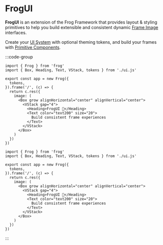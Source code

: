 # FrogUI

**FrogUI** is an extension of the Frog Framework that provides layout & styling primitives to help you build extensible and consistent dynamic [Frame Image](/concepts/images-intents#image) interfaces.

Create your [UI System](#TODO) with optional theming tokens, and build your frames with [Primitive Components](#TODO).

:::code-group

```tsx [index.ts]
import { Frog } from 'frog'
import { Box, Heading, Text, VStack, tokens } from './ui.js'

export const app = new Frog({
  tokens,
}).frame('/', (c) => {
  return c.res({
    image: (
      <Box grow alignHorizontal="center" alignVertical="center">
        <VStack gap="4">
          <Heading>FrogUI 🐸</Heading>
          <Text color="text200" size="20">
            Build consistent frame experiences
          </Text>
        </VStack>
      </Box>
    )
  })
})
```

```tsx [ui.ts]
import { Frog } from 'frog'
import { Box, Heading, Text, VStack, tokens } from './ui.js'

export const app = new Frog({
  tokens,
}).frame('/', (c) => {
  return c.res({
    image: (
      <Box grow alignHorizontal="center" alignVertical="center">
        <VStack gap="4">
          <Heading>FrogUI 🐸</Heading>
          <Text color="text200" size="20">
            Build consistent frame experiences
          </Text>
        </VStack>
      </Box>
    )
  })
})
```

:::